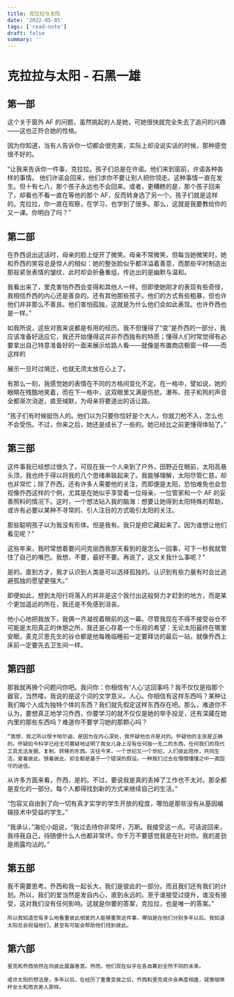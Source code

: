 ```yaml
---
title: 克拉拉与太阳
date: '2022-05-05'
tags: ['read-note']
draft: false
summary: ''
---
```


# 克拉拉与太阳 - 石黑一雄

## 第一部

这个关于窗外 AF 的问题，虽然挑起的人是她，可她很快就完全失去了追问的兴趣——这也正符合她的性格。

因为你知道，当有人告诉你一切都会很完美，实际上却没说实话的时候，那种感觉很不好的。

“让我来告诉你一件事，克拉拉。孩子们总是在许诺。他们来到窗前，许诺各种各样的事情。
他们许诺会回来，他们求你不要让别人把你领走。这种事情一直在发生。但十有七八，那个孩子永远也不会回来。或者，更糟糕的是，那个孩子回来了，却看也不看一直在等他的那个 AF，反而转身选了另一个。孩子们就是这样的。克拉拉，你一直在观察，在学习，也学到了很多。那么，这就是我要教给你的又一课。你明白了吗？”

## 第二部

在乔西说出这话时，母亲的脸上绽开了微笑。母亲不常微笑，但每当她微笑时，她和乔西的笑容总是惊人的相似：她的整张脸似乎都洋溢着善意，而那些平时制造出那般紧张表情的皱纹，此时却会折叠重组，传达出的是幽默与温和。

我看出来了，里克害怕乔西会变得和其他人一样。但即使她刚才的表现有些奇怪，我相信乔西的内心还是善良的。还有其他那些孩子。他们的方式有些粗暴，但也许他们并非那么不善良。他们害怕孤独，这就是为什么他们会如此表现。也许乔西也是一样。”

如我所说，这些对我来说都是有用的经历。我不但懂得了“变”是乔西的一部分，我应该准备好适应它，我还开始懂得这并非乔西独有的特质；懂得人们时常觉得有必要拿出自己特意准备好的一面来展示给路人看——就像是布置商店橱窗一样——而这样的

展示一旦时过境迁，也就无须太放在心上了。

有那么一刻，我感觉她的表情在不同的方格间变化不定。在一格中，譬如说，她的眼睛在残酷地笑着，而在下一格中，这双眼里又满是伤悲。瀑布、孩子和狗的声音全都渐次消逝，直至缄默，为母亲将要道出的话让路。

“孩子们有时候挺伤人的。他们以为只要你恰好是个大人，你就刀枪不入，怎么也不会受伤。不过，你来之后，她还是成长了一些的。她已经比之前更懂得体贴了。”

## 第三部

这件事我已经想过很久了，可现在我一个人来到了户外，田野近在眼前，太阳高悬头顶，我也终于得以将我的几个思绪串联起来了。我能够理解，太阳尽管仁慈，却也非常忙；除了乔西，还有许多人需要他的关注，而即便是太阳，恐怕难免也会忽视像乔西这样的个例，尤其是在她似乎享受着一位母亲、一位管家和一个 AF 的妥善照料的情况下。这时，一个想法钻入我的脑海：想要让她得到太阳特殊的帮助，或许有必要以某种不寻常的、引人注目的方式吸引太阳的关注。

那些聪明孩子以为我没有形体。但是我有。我只是把它藏起来了。因为谁想让他们看见呢？”

这些年来，我时常想着要问问克丽西我那天看到的是怎么一回事，可下一秒我就管住了自己的嘴巴。我想，不要，最好不要。再说了，这又关我什么事呢？”

是的。直到方才，我才认识到人类是可以选择孤独的。认识到有些力量有时会比逃避孤独的愿望更强大。”

即便如此，想到太阳行将落入的并非是这个我付出这般努力才赶到的地方，而是某个更加遥远的所在，我还是不免感到沮丧。

他小心地把我放下，我俩一齐凝视着眼前的这一幕。尽管我现在不得不接受谷仓不可能是太阳真正的休憩之所，我还是心存着一个乐观的希望：无论太阳最终在哪里安眠，麦克贝恩先生的谷仓都是他每晚临睡前一定要拜访的最后一站，就像乔西上床前一定要先去卫生间一样。

## 第四部

那我就再换个问题问你吧。我问你：你相信有‘人心’这回事吗？我不仅仅是指那个器官，当然喽。我说的是这个词的文学意义。人心。你相信有这样东西吗？某种让我们每个人成为独特个体的东西？我们就先假定这样东西存在吧。那么，难道你不认为，要想真正地学习乔西，你要学习的就不仅仅是她的举手投足，还有深藏在她内里的那些东西吗？难道你不要学习她的那颗心吗？

`“我想，我之所以恨卡帕尔迪，是因为在内心深处，我怀疑他也许是对的。怀疑他的主张是正确的。怀疑如今科学已经无可置疑地证明了我女儿身上没有任何独一无二的东西，任何我们的现代工具无法发掘、复制、转移的东西。古往今来，一个世纪又一个世纪，人们彼此陪伴，共同生活，爱着彼此，恨着彼此，却全都是基于一个错误的假设。一种我们过去在懵懵懂懂之中一直固守的迷信。`

从许多方面来看，乔西，是的。不过，要说我是真的丢掉了工作也不太对。那全都是变化的一部分。每个人都得找到新的方式来继续自己的生活。”

“包容又自由到了向一切有真才实学的学生开放的程度，哪怕是那些没有从基因编辑技术中受益的学生。”

“我承认，”海伦小姐说，“我过去待你非常坏，万斯。我接受这一点。可话说回来，我待我自己，待随便什么人也都非常坏。你千万不要感觉我是在针对你。我的差劲是雨露均沾的。”

## 第五部

我不需要思考。乔西和我一起长大，我们是彼此的一部分。而且我们还有我们的计划。所以，我们的爱当然是发自内心，直到永远的。至于谁接受过提升，谁没有接受，这对我们没有任何影响。这就是你要的答案，克拉拉，也是唯一的答案。”

`所以我知道您有多么地看重彼此相爱的人能够重聚这件事，哪怕是在他们分别多年以后。我知道太阳总会祝福他们，甚至有可能会帮助他们找到彼此。`

## 第六部

`里克和乔西依然在向彼此展露善意。然而，他们现在似乎在各自筹划全然不同的未来。`

`或许太阳的想法是，多年以后，在经历了重重变故之后，乔西和里克或许会再度相逢，就像咖啡杯女士和雨衣男人那样。`
